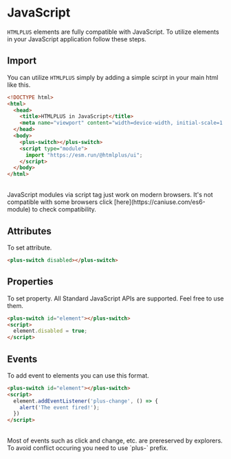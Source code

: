# JavaScript

`HTMLPLUS` elements are fully compatible with JavaScript. To utilize elements in your JavaScript application follow these steps.

## Import

You can utilize `HTMLPLUS` simply by adding a simple scirpt in your main html like this.

```html
<!DOCTYPE html>
<html>
  <head>
    <title>HTMLPLUS in JavaScript</title>
    <meta name="viewport" content="width=device-width, initial-scale=1.0">
  </head>
  <body>
    <plus-switch></plus-switch>
    <script type="module">
      import "https://esm.run/@htmlplus/ui";
    </script>
  </body>
</html>
```

<br/>

<Alert type="warning">
  JavaScript modules via script tag just work on modern browsers. It's not compatible with some browsers click [here](https://caniuse.com/es6-module) to check compatibility.
</Alert>

## Attributes

To set attribute.

```html
<plus-switch disabled></plus-switch>
```

## Properties

To set property. All Standard JavaScript APIs are supported. Feel free to use them.

```html
<plus-switch id="element"></plus-switch>
<script>
  element.disabled = true;
</script>
```

## Events

To add event to elements you can use this format.

```html
<plus-switch id="element"></plus-switch>
<script>
  element.addEventListener('plus-change', () => {
    alert('The event fired!');
  })
</script>
```

<br/>

<Alert type="info">
  Most of events such as click and change, etc. are prereserved by explorers. To avoid conflict occuring you need to use `plus-` prefix.
</Alert>
